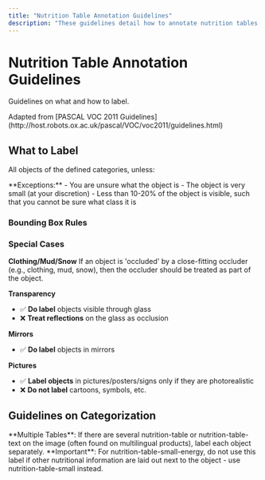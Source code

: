```yaml
---
title: "Nutrition Table Annotation Guidelines"
description: "These guidelines detail how to annotate nutrition tables in images for research purposes. They cover what to label, how to mark bounding boxes, and specific categorization rules for different types of nutrition information displays, including text and small energy symbols."
---
```



# Nutrition Table Annotation Guidelines

Guidelines on what and how to label.

<Callout type="info">
  Adapted from [PASCAL VOC 2011 Guidelines](http://host.robots.ox.ac.uk/pascal/VOC/voc2011/guidelines.html)
</Callout>

## What to Label

All objects of the defined categories, unless:

<Callout type="warn">
  **Exceptions:**
  - You are unsure what the object is
  - The object is very small (at your discretion)
  - Less than 10-20% of the object is visible, such that you cannot be sure what class it is
</Callout>

### Bounding Box Rules

<Cards>
  <Card title="Visible Area" description="Mark the bounding box of the visible area of the object (not the estimated total extent)" />
  <Card title="Complete Coverage" description="Bounding box should contain all visible pixels" />
  <Card title="Tight Fit" description="The bounding box should enclose the object as tight as possible" />
</Cards>

### Special Cases

**Clothing/Mud/Snow**
If an object is 'occluded' by a close-fitting occluder (e.g., clothing, mud, snow), then the occluder should be treated as part of the object.

**Transparency**
- ✅ **Do label** objects visible through glass
- ❌ **Treat reflections** on the glass as occlusion

**Mirrors**
- ✅ **Do label** objects in mirrors

**Pictures**
- ✅ **Label objects** in pictures/posters/signs only if they are photorealistic
- ❌ **Do not label** cartoons, symbols, etc.

## Guidelines on Categorization

<Cards>
  <Card 
    title="nutrition-table" 
    description="A table containing nutrition facts"
  />
  <Card 
    title="nutrition-table-text" 
    description="Variant where nutrition facts are not displayed in a table. Ex: 'Nutritional facts for 100g: Energy - 252 kJ, fat: 12g,...'"
  />
  <Card 
    title="nutrition-table-small-energy" 
    description="Symbol often found on the front image indicating kJ/kcal of a portion/100g. Bounding box should only enclose the symbol, not additional texts around it"
  />
  <Card 
    title="nutrition-table-small" 
    description="Pack of symbols often found on front image indicating nutrition facts. Use this if other nutritional information are laid out next to the object"
  />
</Cards>

<Callout type="info">
  **Multiple Tables**: If there are several nutrition-table or nutrition-table-text on the image (often found on multilingual products), label each object separately.
</Callout>

<Callout type="warn">
  **Important**: For nutrition-table-small-energy, do not use this label if other nutritional information are laid out next to the object - use nutrition-table-small instead.
</Callout>
